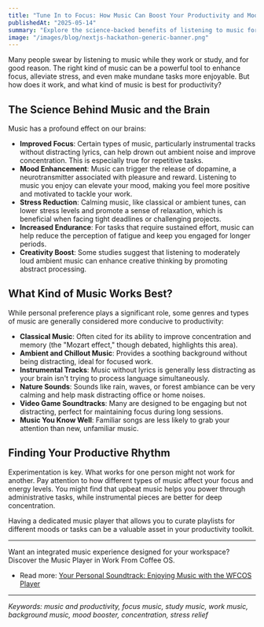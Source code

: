```yaml
---
title: "Tune In to Focus: How Music Can Boost Your Productivity and Mood"
publishedAt: "2025-05-14"
summary: "Explore the science-backed benefits of listening to music for enhancing concentration, reducing stress, and improving overall mood during work or study sessions."
image: "/images/blog/nextjs-hackathon-generic-banner.png"
---
```


Many people swear by listening to music while they work or study, and for good reason. The right kind of music can be a powerful tool to enhance focus, alleviate stress, and even make mundane tasks more enjoyable. But how does it work, and what kind of music is best for productivity?

## The Science Behind Music and the Brain

Music has a profound effect on our brains:

- **Improved Focus**: Certain types of music, particularly instrumental tracks without distracting lyrics, can help drown out ambient noise and improve concentration. This is especially true for repetitive tasks.
- **Mood Enhancement**: Music can trigger the release of dopamine, a neurotransmitter associated with pleasure and reward. Listening to music you enjoy can elevate your mood, making you feel more positive and motivated to tackle your work.
- **Stress Reduction**: Calming music, like classical or ambient tunes, can lower stress levels and promote a sense of relaxation, which is beneficial when facing tight deadlines or challenging projects.
- **Increased Endurance**: For tasks that require sustained effort, music can help reduce the perception of fatigue and keep you engaged for longer periods.
- **Creativity Boost**: Some studies suggest that listening to moderately loud ambient music can enhance creative thinking by promoting abstract processing.

## What Kind of Music Works Best?

While personal preference plays a significant role, some genres and types of music are generally considered more conducive to productivity:

- **Classical Music**: Often cited for its ability to improve concentration and memory (the "Mozart effect," though debated, highlights this area).
- **Ambient and Chillout Music**: Provides a soothing background without being distracting, ideal for focused work.
- **Instrumental Tracks**: Music without lyrics is generally less distracting as your brain isn't trying to process language simultaneously.
- **Nature Sounds**: Sounds like rain, waves, or forest ambiance can be very calming and help mask distracting office or home noises.
- **Video Game Soundtracks**: Many are designed to be engaging but not distracting, perfect for maintaining focus during long sessions.
- **Music You Know Well**: Familiar songs are less likely to grab your attention than new, unfamiliar music.

## Finding Your Productive Rhythm

Experimentation is key. What works for one person might not work for another. Pay attention to how different types of music affect your focus and energy levels. You might find that upbeat music helps you power through administrative tasks, while instrumental pieces are better for deep concentration.

Having a dedicated music player that allows you to curate playlists for different moods or tasks can be a valuable asset in your productivity toolkit.

---

Want an integrated music experience designed for your workspace? Discover the Music Player in Work From Coffee OS.

- Read more: [Your Personal Soundtrack: Enjoying Music with the WFCOS Player](/blog/wfcos-music-player-personal-soundtrack)

---

_Keywords: music and productivity, focus music, study music, work music, background music, mood booster, concentration, stress relief_
